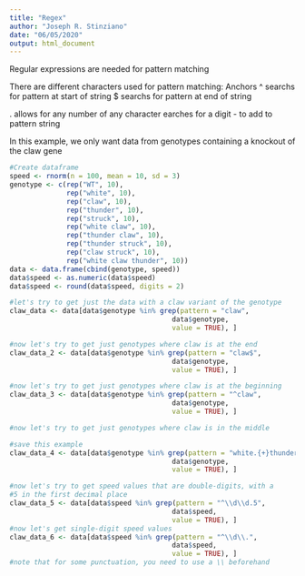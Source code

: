 ```yaml
---
title: "Regex"
author: "Joseph R. Stinziano"
date: "06/05/2020"
output: html_document
---
```

Regular expressions are needed for pattern matching

There are different characters used for pattern matching:
Anchors
^ searchs for pattern at start of string
$ searchs for pattern at end of string


. allows for any number of any character
\d searches for a digit - to add to pattern string

In this example, we only want data from genotypes containing
a knockout of the claw gene
```r
#Create dataframe
speed <- rnorm(n = 100, mean = 10, sd = 3)
genotype <- c(rep("WT", 10),
              rep("white", 10),
              rep("claw", 10),
              rep("thunder", 10),
              rep("struck", 10),
              rep("white claw", 10),
              rep("thunder claw", 10),
              rep("thunder struck", 10),
              rep("claw struck", 10),
              rep("white claw thunder", 10))
data <- data.frame(cbind(genotype, speed))
data$speed <- as.numeric(data$speed)
data$speed <- round(data$speed, digits = 2)

#let's try to get just the data with a claw variant of the genotype
claw_data <- data[data$genotype %in% grep(pattern = "claw",
                                        data$genotype,
                                        value = TRUE), ]

#now let's try to get just genotypes where claw is at the end
claw_data_2 <- data[data$genotype %in% grep(pattern = "claw$",
                                        data$genotype,
                                        value = TRUE), ]

#now let's try to get just genotypes where claw is at the beginning
claw_data_3 <- data[data$genotype %in% grep(pattern = "^claw",
                                        data$genotype,
                                        value = TRUE), ]

#now let's try to get just genotypes where claw is in the middle

#save this example
claw_data_4 <- data[data$genotype %in% grep(pattern = "white.{+}thunder",
                                        data$genotype,
                                        value = TRUE), ]

#now let's try to get speed values that are double-digits, with a
#5 in the first decimal place
claw_data_5 <- data[data$speed %in% grep(pattern = "^\\d\\d.5",
                                        data$speed,
                                        value = TRUE), ]
#now let's get single-digit speed values
claw_data_6 <- data[data$speed %in% grep(pattern = "^\\d\\.",
                                        data$speed,
                                        value = TRUE), ]
#note that for some punctuation, you need to use a \\ beforehand
```